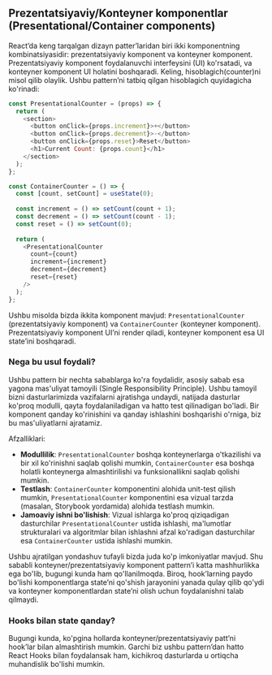 ## Prezentatsiyaviy/Konteyner komponentlar (Presentational/Container components)

React’da keng tarqalgan dizayn patter’laridan biri ikki komponentning kombinatsiyasidir: prezentatsiyaviy komponent va konteyner komponent. Prezentatsiyaviy komponent foydalanuvchi interfeysini (UI) ko'rsatadi, va konteyner komponent UI holatini boshqaradi. Keling, hisoblagich(counter)ni misol qilib olaylik. Ushbu pattern’ni tatbiq qilgan hisoblagich quyidagicha ko'rinadi:
``` js copy
const PresentationalCounter = (props) => {
  return (
    <section>
      <button onClick={props.increment}>+</button>
      <button onClick={props.decrement}>-</button>
      <button onClick={props.reset}>Reset</button>
      <h1>Current Count: {props.count}</h1>
    </section>
  );
};

const ContainerCounter = () => {
  const [count, setCount] = useState(0);
  
  const increment = () => setCount(count + 1);
  const decrement = () => setCount(count - 1);
  const reset = () => setCount(0);
  
  return (
    <PresentationalCounter
      count={count}
      increment={increment}
      decrement={decrement}
      reset={reset}
    />
  );
};
```

Ushbu misolda bizda ikkita komponent mavjud: `PresentationalCounter` (prezentatsiyaviy komponent) va `ContainerCounter` (konteyner komponent). Prezentatsiyaviy komponent UI’ni render qiladi, konteyner komponent esa UI state’ini boshqaradi.


### Nega bu usul foydali?
Ushbu pattern bir nechta sabablarga ko'ra foydalidir, asosiy sabab esa yagona mas'uliyat tamoyili (Single Responsibility Principle). Ushbu tamoyil bizni dasturlarimizda vazifalarni ajratishga undaydi, natijada dasturlar ko'proq modulli, qayta foydalaniladigan va hatto test qilinadigan bo'ladi. Bir komponent qanday ko'rinishini va qanday ishlashini boshqarishi o'rniga, biz bu mas'uliyatlarni ajratamiz.

Afzalliklari:
- **Modullilik**: `PresentationalCounter` boshqa konteynerlarga o'tkazilishi va bir xil ko'rinishni saqlab qolishi mumkin, `ContainerCounter` esa boshqa holatli konteynerga almashtirilishi va funksionallikni saqlab qolishi mumkin.
- **Testlash**: `ContainerCounter` komponentini alohida unit-test qilish mumkin, `PresentationalCounter` komponentini esa vizual tarzda (masalan, Storybook yordamida) alohida testlash mumkin.
- **Jamoaviy ishni bo'lishish**: Vizual ishlarga ko'proq qiziqadigan dasturchilar `PresentationalCounter` ustida ishlashi, ma'lumotlar strukturalari va algoritmlar bilan ishlashni afzal ko'radigan dasturchilar esa `ContainerCounter` ustida ishlashi mumkin.

Ushbu ajratilgan yondashuv tufayli bizda juda ko'p imkoniyatlar mavjud. Shu sababli konteyner/prezentatsiyaviy komponent pattern’i katta mashhurlikka ega bo'lib, bugungi kunda ham qo'llanilmoqda. Biroq, hook’larning paydo bo'lishi komponentlarga state’ni qo'shish jarayonini yanada qulay qilib qo'ydi va konteyner komponentlardan state’ni olish uchun foydalanishni talab qilmaydi.


### Hooks bilan state qanday?
Bugungi kunda, ko'pgina hollarda konteyner/prezentatsiyaviy patt’ni hook’lar bilan almashtirish mumkin. Garchi biz ushbu pattern’dan hatto React Hooks bilan foydalansak ham, kichikroq dasturlarda u ortiqcha muhandislik bo'lishi mumkin.
